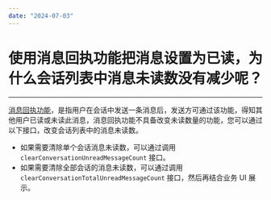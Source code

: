 ```yaml
---
date: "2024-07-03"
---
```

# 使用消息回执功能把消息设置为已读，为什么会话列表中消息未读数没有减少呢？
-----

[消息回执功能](https://doc-zh.zego.im/article/16782)，是指用户在会话中发送一条消息后，发送方可通过该功能，得知其他用户已读或未读此消息，消息回执功能不具备改变未读数量的功能，您可以通过以下接口，改变会话列表中的消息未读数。

- 如果需要清除单个会话消息未读数，可以通过调用 `clearConversationUnreadMessageCount` 接口。
- 如果需要清除全部会话的消息未读数，可以通过调用 `clearConversationTotalUnreadMessageCount` 接口，然后再结合业务 UI 展示。